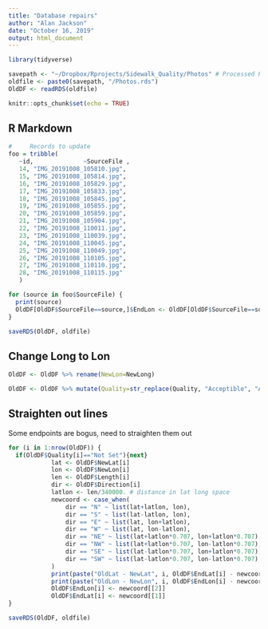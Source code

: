 ```yaml
---
title: "Database repairs"
author: "Alan Jackson"
date: "October 16, 2019"
output: html_document
---
```


```r
library(tidyverse)

savepath <- "~/Dropbox/Rprojects/Sidewalk_Quality/Photos" # Processed Photos
oldfile <- paste0(savepath, "/Photos.rds")
OldDF <- readRDS(oldfile)

knitr::opts_chunk$set(echo = TRUE)
```

## R Markdown

```r

#     Records to update
foo = tribble(
   ~id,              ~SourceFile ,
   14, "IMG_20191008_105810.jpg", 
   15, "IMG_20191008_105814.jpg",
   16, "IMG_20191008_105829.jpg", 
   17, "IMG_20191008_105833.jpg", 
   18, "IMG_20191008_105845.jpg", 
   19, "IMG_20191008_105855.jpg", 
   20, "IMG_20191008_105859.jpg", 
   21, "IMG_20191008_105904.jpg", 
   22, "IMG_20191008_110011.jpg", 
   23, "IMG_20191008_110039.jpg", 
   24, "IMG_20191008_110045.jpg", 
   25, "IMG_20191008_110049.jpg", 
   26, "IMG_20191008_110105.jpg", 
   27, "IMG_20191008_110110.jpg", 
   28, "IMG_20191008_110115.jpg"
   )

for (source in foo$SourceFile) {
  print(source)
  OldDF[OldDF$SourceFile==source,]$EndLon <- OldDF[OldDF$SourceFile==source,]$NewLong 
}

saveRDS(OldDF, oldfile)

```

##    Change Long to Lon

```r

OldDF <- OldDF %>% rename(NewLon=NewLong)

OldDF <- OldDF %>% mutate(Quality=str_replace(Quality, "Acceptible", "Acceptable"))

```

##    Straighten out lines

Some endpoints are bogus, need to straighten them out

```r
for (i in 1:nrow(OldDF)) {
  if(OldDF$Quality[i]=="Not Set"){next}
            lat <- OldDF$NewLat[i]
            lon <- OldDF$NewLon[i]
            len <- OldDF$Length[i]
            dir <- OldDF$Direction[i]
            latlon <- len/340000. # distance in lat long space
            newcoord <- case_when(
                dir == "N" ~ list(lat+latlon, lon),
                dir == "S" ~ list(lat-latlon, lon),
                dir == "E" ~ list(lat, lon+latlon),
                dir == "W" ~ list(lat, lon-latlon),
                dir == "NE" ~ list(lat+latlon*0.707, lon+latlon*0.707),
                dir == "NW" ~ list(lat+latlon*0.707, lon-latlon*0.707),
                dir == "SE" ~ list(lat-latlon*0.707, lon+latlon*0.707),
                dir == "SW" ~ list(lat-latlon*0.707, lon-latlon*0.707)
            )
            print(paste("OldLat - NewLat", i, OldDF$EndLat[i] - newcoord[[1]]))
            print(paste("OldLon - NewLon", i, OldDF$EndLon[i] - newcoord[[2]]))
            OldDF$EndLon[i] <- newcoord[[2]]
            OldDF$EndLat[i] <- newcoord[[1]]
}

saveRDS(OldDF, oldfile)
```

